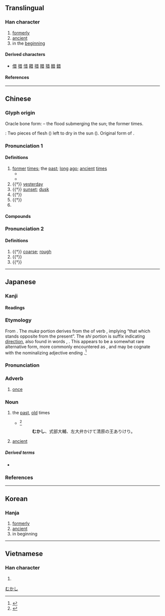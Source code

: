 {{character info}}
==Translingual==

===Han character===
{{Han char|rn=72|rad=日|as=04|sn=8|four=44601|canj=TA|ids=⿱龷日}}

# [[formerly]]
# [[ancient]]
# in the [[beginning]]

====Derived characters====
* [[借]] [[徣]] [[惜]] [[耤]] [[措]] [[腊]] [[猎]] [[醋]] [[錯]]  

====References====
{{Han ref|kx=0492.050|dkj=13816|dj=0855.020|hdz=21488.110|uh=6614}}

----

==Chinese==
{{zh-forms|alt=㫺-ancient form,𣊦-ancient form,𦠡-ancient form}}

===Glyph origin===
{{Han etym}}
Oracle bone form: {{Han compound|𡿧|日|ls=ic|t1=disaster; floods|t2=sun}} – the flood submerging the sun; the former times.

''{{w|Shuowen}}'': Two pieces of flesh ({{zh-l|*仌}}) left to dry in the sun ({{zh-l|*日}}). Original form of {{och-l|腊}}.

===Pronunciation 1===
{{zh-pron
|m=昔
|c=sik1
|h=pfs=sit;gd=xid5
|md=sék
|mn=qz:siak/tw,xm,zz:sek
|mn-t=sêg4/za2
|mn-t_note=za2 - semantic (訓讀) (original character is [[早]])
|w=4xiq
|mc=y
|oc=y
|cat=n,pn
}}

====Definitions====
{{zh-hanzi}}

# [[former]] [[time]]s; the [[past]]; [[long]] [[ago]]; [[ancient]] [[time]]s
#* {{zh-x|昔 去 雪 如 花，今 來 花 似 雪。|When I left '''then''', the snow was like the flowers; I come now and the flowers are like the snow.|ref={{lw|zh|范雲 (南朝)|范雲}}, {{lang|zh|《別詩》}}}}
#* {{zh-x|昔 ^魯 ^公 殺 一 無罪 宮女，遂 致 九 年 旱澇；^景 ^公 怒 殺 宮妃，臺 傾 三 里。|'''In olden times''', the Duke of Lu murdered a guiltless palace maid, thus resulting in nine years of drought and flood; the Duke of Jing murdered a palace concubine in anger, causing terraces to collapse by three ''li''.|CL|ref={{lang|zh|甄偉}}, {{lang|zh|西漢通俗演義}}}}
# {{†}} [[yesterday]]
# {{†}} [[sunset]]; [[dusk]]
# {{†}} {{zh-alt-form|腊|[[dried]] [[meat]]}}
# {{†}} {{zh-alt-form|夕|[[evening]]; [[night]]}}
# {{surname|zh}}

====Compounds====
{{zh-der|fold=1|平昔|今非昔比|夙昔|往昔|今不如昔|古昔|感今懷昔|奶昔|在昔|密昔斯|密昔司|今昔之感|宿昔|今昔|伊昔|昔昔|撫今追昔|曩昔|昔日|昔酒|昔時|昔人|疇昔|攀今比昔|昔年|非昔是今}}

===Pronunciation 2===
{{zh-pron
|m=cuò
|cat=a,v
}}

====Definitions====
{{zh-hanzi}}

# {{†}} [[coarse]]; [[rough]]
# {{†}} {{zh-alt-form|錯|to [[criss-cross]]}}
# {{†}} {{zh-alt-form|措|to [[use]]; to [[carry out]]}}

----

==Japanese==

===Kanji===
{{ja-kanji|grade=3|rs=日04}}

====Readings====
{{ja-readings
|goon=しゃく
|kanon=せき
|kun=むかし-
}}

===Etymology===
{{ja-kanjitab|yomi=k|むかし}}

From {{inh|ja|ojp|sort=むかし|-}}. The ''muka'' portion derives from the {{m|ja|未然形|tr=mizenkei||incomplete form}} of verb {{m|ja|向く|tr=muku||to face opposite to something}}, implying “that which stands opposite from the present”. The ''shi'' portion is suffix {{m|ja|し|tr=shi}} indicating [[direction]], also found in words {{m|ja|縦し|tr=tatashi||the standing or vertical direction}}, {{m|ja|横し|tr=yokoshi||the sideways or horizontal direction}}. This appears to be a somewhat rare alternative form, more commonly encountered as {{m|ja|さ|tr=sa}}, and may be cognate with the nominalizing adjective ending {{m|ja|さ|tr=sa}}.<ref name="KDJ">{{R:Kokugo Dai Jiten}}</ref>

===Pronunciation===
{{ja-pron|yomi=k|むかし|acc=0|acc_ref=DJR}}

===Adverb===
{{ja-pos|adverb|むかし}}

# [[once]] {{qualifier|in the indeterminate past}}
#: {{ja-usex|'''昔'''見た映%画|'''むかし''' みた えい%が|a movie I '''once''' saw}}

===Noun===
{{ja-noun|むかし}}

# the [[past]], [[old]] times
#* {{RQ:Utsubo Monogatari|Toshikage}}<ref>{{R:Utsubo Monogatari 1}}</ref>
#*: '''むかし'''、式部大輔、左大弁かけて清原の王ありけり。
#: {{ja-usex-inline|'''昔'''と[[今]]|'''むかし''' と いま|the '''past''' and the present}}
#: {{ja-usex-inline|'''昔'''の[[自%分]]|'''むかし''' の じ%ぶん|my '''past''' self}}
#: {{ja-usex-inline|'''昔'''からの[[友達]]|'''むかし''' から の ともだち|a [[longtime]] friend|lit=a friend since '''old times'''}}
#: {{ja-usex-inline|'''昔'''に[[戻る]]|'''むかし''' に もどる|to return to the '''past'''}}
# [[ancient]]
#: {{ja-usex-inline|'''昔'''の[[人]]|'''むかし''' の ひと|'''ancient''' people}}
#: {{ja-usex-inline|もう'''昔'''の[[話]]だ。|もう '''むかし''' の はなし だ。|That's [[ancient history]].}}

=====Derived terms=====
* {{ja-r|昔 昔|むかし むかし}}

===References===
<references/>

[[Category:ja:Time|むかし]]

----

==Korean==

===Hanja===
{{ko-hanja|hangeul=[[석]], [[착]]|eumhun=|rv=seok, chak|mr=sŏk, ch'ak|y=sek, chak}}

# [[formerly]]
# [[ancient]]
# in beginning

----

==Vietnamese==

===Han character===
{{vi-readings|rs=日04|reading=[[tích]], [[tếch]], [[thách]], [[tách]]}}

# {{rfdef|vi|sort=日04}}

{{cln|vi|Han tu}}